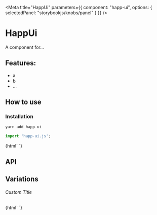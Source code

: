 

<Meta
  title="HappUi"
  parameters={{
    component: "happ-ui",
    options: { selectedPanel: "storybookjs/knobs/panel" }
  }}
/>

# HappUi

A component for...

## Features:

- a
- b
- ...

## How to use

### Installation

```bash
yarn add happ-ui
```

```js
import 'happ-ui.js';
```

<Preview withToolbar>
  <Story name="Simple">
    {html`
      <happ-ui></happ-ui>
    `}
  </Story>
</Preview>

## API

<Props of="happ-ui" />

## Variations

###### Custom Title

<Story name="Custom Title">
  {html`
    <happ-ui .title=${'Hello World'}></happ-ui>
  `}
</Story>
